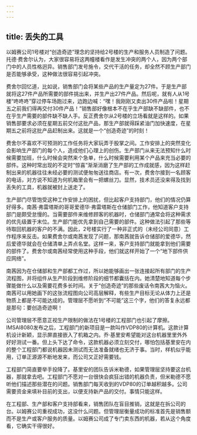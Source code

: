 ```yaml
---
---
---
```

title: 丢失的工具
---




以姆赛公司1号楼对“创造奇迹”理念的坚持给2号楼的生产和服务人员制造了问题。托德·费舍尔认为，大家很容易将这两幢楼看作是发生冲突的两个人，因为两个部门中的人员性格迥异。销售部门发号施令，交代干活的任务，却全然不顾生产部门是否能够承受，这种做法很容易引起冲突。

费舍尔回忆道，比如说，销售部门会将某些产品的生产量定为27件。于是生产部就将这27件产品所需要的部件挑出来，并生产出27件产品。然后呢，就有人从1号楼“咚咚咚”穿过停车场跑过来，边跑边喊：“嘿！我刚刚又卖出30件产品啦！星期五之前我们得再交付30件产品！”销售部好像根本不在乎生产部缺不缺部件，也不在乎生产需要的部件缺不缺人手。反正费舍尔从2号楼的立场看就是这样的。如果销售部要求必须在星期五前交付这批产品，那生产部就得踩紧油门加快速度，在星期五之前将这批产品赶制出来。这就是一个“创造奇迹”的时刻！

费舍尔不喜欢不可预测的工作任务将大家玩弄于股掌之间。工作安排上的突然变化会影响生产部门的每个人，造成他们心理上的创伤。生产部门从来无法预知什么时候需要加班，什么时候会突然来个急单，什么时候需要利用某个产品来充当必要的部件。这种时常出现的不定时“惊喜”渐渐消磨了生产部的工作成就感，因为这样赶制出来的机器往往未经必要的测试便匆匆送往商店。有一次，费舍尔接到一名顾客的电话，对方说不知道为何机箱里会有一把螺丝刀。显然，技术员还没来得及找到丢失的工具，机器就被封上送走了。

生产部门尽管饱受这种工作安排上的困扰，但比起客户支持部门，他们的情况仍算好得多。南茜·弗雷塔斯的哥哥爱德华·弗雷塔斯在仓储部门工作，他知道客户支持部门是颇受怠慢的。当需要部件来维修顾客的机器时，仓储部门通常会将这种需求的优先级置于末位。生产部门能优先拿到自己需要的部件。这种做法引起了那些等待取回机器的客户的不满。因此，2号楼实行了一种非正式的（未经公司同意）工作程序来反击。如果费舍尔或南茜发现了问题，那南茜就告诉仓储部的爱德华，然后爱德华就会在仓储清单上弄点名堂。这样一来，客户支持部门就能拿到他们需要的部件了。费舍尔或南茜经常使用这种手段，他们就这样开始了一个“地下部件供应网络”。

南茜因为在仓储部和生产部都工作过，所以她能够画出一张连接起所有部门的生产流程图，并将组件从生产阶段到维修阶段的细节都囊括在内。她清楚地知道每个步骤能做什么以及需要花费多长时间。关于“创造奇迹”的那些废话令南茜大为恼火。南茜可以用她画下的这张流程图向公司高层解释，有些生产目标无论从体力上还是物质上都是不可能达成的。管理层不愿听到“不可能”这三个字，他们的答复永远都是那句：要创造奇迹啊！

公司管理层不愿意正视生产限制的做法在1号楼的工程部门也引起了摩擦。IMSAI8080发布之后，工程部门的新项目是一款叫作VDP80的计算机。这款计算机设计新颖，显示屏直接嵌入了机箱之内。乔·基里安希望能对这台机器里里外外好好测试一番。但上头下达了命令，这款机器必须立刻交付，哪怕包括基里安在内的整个工程部门都说机器因未测试而无法准备就绪也无济于事。当时，样机似乎能用，订单正源源不断地发来，而公司又正好需要钱。

工程部门简直要举手投降了。基里安的团队告诉米勒德，如果管理层坚持要这台机器，那就拿去吧。工程部门不愿对一台很快会疯狂出错的机器负责，但米勒德不愿听他们描述那些潜在的问题。销售部门每天收到的VDP80的订单越积越多。公司需要资金来填补目前的支出，以便支持新产品的交付。事情只能这样。

在工程部、生产部和客户支持部看来，销售团队在盲目推销，这就是在拆公司的台。以姆赛公司重视成功，这没什么问题。但管理层衡量成功的标准首先是销售额而不是生产或客户服务的质量。以姆赛公司成了专门卖东西的机器，若从这个角度看，它确实干得很好。